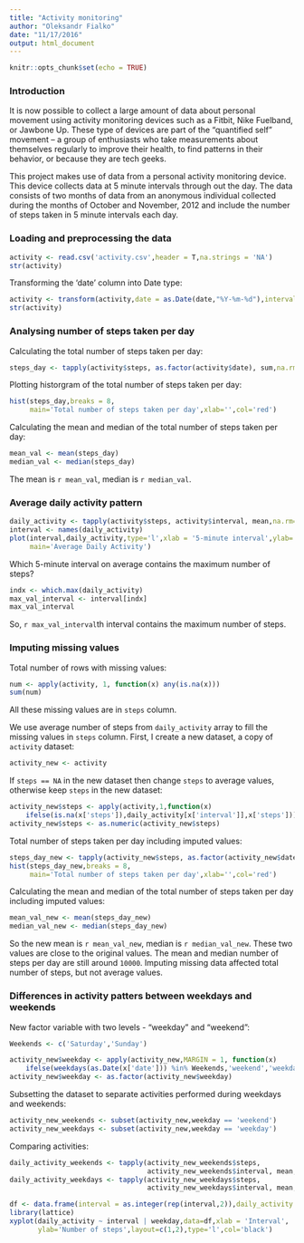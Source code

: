 ```yaml
---
title: "Activity monitoring"
author: "Oleksandr Fialko"
date: "11/17/2016"
output: html_document
---
```


```r
knitr::opts_chunk$set(echo = TRUE)
```

### Introduction

It is now possible to collect a large amount of data about personal 
movement using activity monitoring devices such as a Fitbit, Nike Fuelband, or 
Jawbone Up. These type of devices are part of the “quantified self” movement – 
a group of enthusiasts who take measurements about themselves regularly to improve 
their health, to find patterns in their behavior, or because they are tech geeks. 

This project makes use of data from a personal activity monitoring device. This device collects data at 5 minute intervals through out the day. The data consists of two months of data from an anonymous individual collected during the months of October and November, 2012 and include the number of steps taken in 5 minute intervals each day.

### Loading and preprocessing the data
```r
activity <- read.csv('activity.csv',header = T,na.strings = 'NA')
str(activity)
```

Transforming the 'date' column into Date type:
```r
activity <- transform(activity,date = as.Date(date,"%Y-%m-%d"),interval=as.factor(interval))
str(activity)
```


### Analysing number of steps taken per day
Calculating the total number of steps taken per day:
```r
steps_day <- tapply(activity$steps, as.factor(activity$date), sum,na.rm=TRUE)
```

Plotting historgram of the total number of steps taken per day:
```r
hist(steps_day,breaks = 8,
     main='Total number of steps taken per day',xlab='',col='red')
```

Calculating the mean and median of the total number of steps taken per day:
```r
mean_val <- mean(steps_day)
median_val <- median(steps_day)
```
The mean is `r mean_val`, median is `r median_val`.

### Average daily activity pattern
```r
daily_activity <- tapply(activity$steps, activity$interval, mean,na.rm=T)
interval <- names(daily_activity)
plot(interval,daily_activity,type='l',xlab = '5-minute interval',ylab='Average number of steps',
     main='Average Daily Activity')
```

Which 5-minute interval on average contains the maximum number of steps?
```r
indx <- which.max(daily_activity)
max_val_interval <- interval[indx]
max_val_interval
```
So, `r max_val_interval`th interval contains the maximum number of steps. 


### Imputing missing values
Total number of rows with missing values:
```r
num <- apply(activity, 1, function(x) any(is.na(x)))
sum(num)
```
All these missing values are in `steps` column.

We use average number of steps from `daily_activity` array to fill the missing values in `steps` column.
First, I create a new dataset, a copy of `activity` dataset:
```r
activity_new <- activity
```
If `steps == NA` in the new dataset then change `steps` to average values, otherwise keep `steps` in the new dataset:
```r
activity_new$steps <- apply(activity,1,function(x) 
    ifelse(is.na(x['steps']),daily_activity[x['interval']],x['steps']))
activity_new$steps <- as.numeric(activity_new$steps)
```
Total number of steps taken per day including imputed values:
```r
steps_day_new <- tapply(activity_new$steps, as.factor(activity_new$date), sum,na.rm=TRUE)
hist(steps_day_new,breaks = 8,
     main='Total number of steps taken per day',xlab='',col='red')
```

Calculating the mean and median of the total number of steps taken per day including imputed values:
```r
mean_val_new <- mean(steps_day_new)
median_val_new <- median(steps_day_new)
```
So the new mean is `r mean_val_new`, median is `r median_val_new`. These two values are close to the original values. The mean and median number of steps per day are still around `10000`. Imputing missing data affected total number of steps, but not average values.

### Differences in activity patters between weekdays and weekends

New factor variable with two levels - "weekday" and "weekend": 
```r
Weekends <- c('Saturday','Sunday')

activity_new$weekday <- apply(activity_new,MARGIN = 1, function(x) 
    ifelse(weekdays(as.Date(x['date'])) %in% Weekends,'weekend','weekday'))
activity_new$weekday <- as.factor(activity_new$weekday)
```

Subsetting the dataset to separate activities performed during weekdays and weekends:
```r
activity_new_weekends <- subset(activity_new,weekday == 'weekend')
activity_new_weekdays <- subset(activity_new,weekday == 'weekday')
```

Comparing activities:
```r
daily_activity_weekends <- tapply(activity_new_weekends$steps, 
                                  activity_new_weekends$interval, mean,na.rm=T)
daily_activity_weekdays <- tapply(activity_new_weekdays$steps, 
                                  activity_new_weekdays$interval, mean,na.rm=T)

df <- data.frame(interval = as.integer(rep(interval,2)),daily_activity = c(daily_activity_weekdays,daily_activity_weekends),weekday = c(rep('weekday',288),rep('weekend',288)))
library(lattice)
xyplot(daily_activity ~ interval | weekday,data=df,xlab = 'Interval',
       ylab='Number of steps',layout=c(1,2),type='l',col='black')
```
